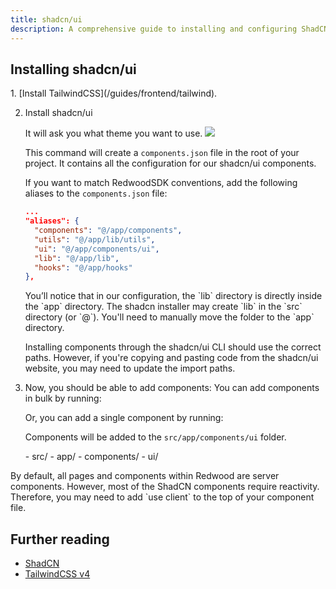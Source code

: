 ```yaml
---
title: shadcn/ui
description: A comprehensive guide to installing and configuring ShadCN UI components within RedwoodSDK projects, with step-by-step instructions for proper integration with TailwindCSS v4.
---
```




## Installing shadcn/ui

<Steps>
1. [Install TailwindCSS](/guides/frontend/tailwind).

2. Install shadcn/ui
    <PackageManagers
      type="dlx"
      pkg="shadcn@latest"
      args="init"
    />

    It will ask you what theme you want to use.
    ![](../../tutorial/full-stack-app/images/shadcn-neutral-theme.png)

    This command will create a `components.json` file in the root of your project. It contains all the configuration for our shadcn/ui components.

    If you want to match RedwoodSDK conventions, add the following aliases to the `components.json` file: 
    
    ``` json title="components.json" startLineNumber={12}
    ...
    "aliases": {
      "components": "@/app/components",
      "utils": "@/app/lib/utils",
      "ui": "@/app/components/ui",
      "lib": "@/app/lib",
      "hooks": "@/app/hooks"
    },
    ```

    <Aside type="note" title="shadcn/ui Organization">
    You’ll notice that in our configuration, the `lib` directory is directly inside the `app` directory. The shadcn installer may create `lib` in the `src` directory (or `@`). You'll need to manually move the folder to the `app` directory.

    Installing components through the shadcn/ui CLI should use the correct paths. However, if you're copying and pasting code from the shadcn/ui website, you may need to update the import paths.
    </Aside>

3. Now, you should be able to add components:
    You can add components in bulk by running:
    <PackageManagers
      type="dlx"
      pkg="shadcn@latest"
      args="add"
    />

    Or, you can add a single component by running:
    <PackageManagers
      type="dlx"
      pkg="shadcn@latest"
      args="add <COMPONENT-NAME>"
    />

    Components will be added to the `src/app/components/ui` folder.

    <FileTree>
    - src/
      - app/
        - components/
          - ui/
    </FileTree>
</Steps>

<Aside type="caution" title="React Server Components">
By default, all pages and components within Redwood are server components. However, most of the ShadCN components require reactivity. Therefore, you may need to add `use client` to the top of your component file.
</Aside>

## Further reading

- [ShadCN](https://ui.shadcn.com/)
- [TailwindCSS v4](https://tailwindcss.com/docs/installation/using-vite)
